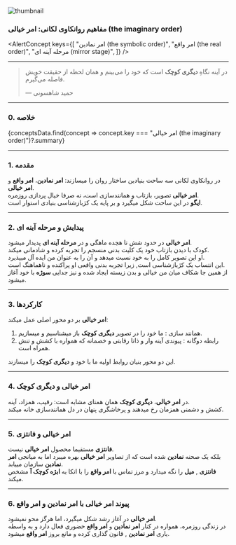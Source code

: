 
<section className="container flex max-w-screen-lg flex-col items-center mx-auto">

<Image
  src={thumbnail}
  alt="thumbnail"
  className="mt-4 w-full rounded-2xl border object-cover"
/>

<div className="prose dark:prose-invert max-w-full mx-auto w-full text-justify mt-6">

### مفاهیم روانکاوی لکانی: امر خیالی (the imaginary order)

<AlertConcept
  keys={[
    "امر نمادین (the symbolic order)",
    "امر واقع (the real order)",
    "مرحله آینه ای (mirror stage)",
  ]}
/>

---

> در آینه نگاهِ **دیگری کوچک** است که خود را می‌بینم و همان لحظه از حقیقت خویش فاصله می‌گیرم.
>
> — حمید شاهسونی

---

### 0. خلاصه

{conceptsData.find(concept => concept.key === "امر خیالی (the imaginary order)")?.summary}

---

### 1. مقدمه

در روانکاوی لکانی سه ساحت بنیادین ساختار روان را میسازند: **امر نمادین**، **امر واقع** و **امر خیالی**.  
**امر خیالی** تصویر، بازتاب و همانندسازی است، نه صرفا خیال پردازی روزمره.  
**ایگو** در این ساحت شکل میگیرد و بر پایه یک کژبازشناسی بنیادی استوار است.

---

### 2. پیدایش و **مرحله آینه ای**

**امر خیالی** در حدود شش تا هجده ماهگی و در **مرحله آینه ای** پدیدار میشود.  
کودک با دیدن بازتاب خود یک کلیت بدنی منسجم را تجربه کرده و شادمانی میکند.  
او این تصویر کامل را به خود نسبت میدهد و آن را به عنوان من ایده آل میپذیرد.  
این انتساب یک کژبازشناسی است, زیرا تجربه بدنی واقعی او پراکنده و ناهماهنگ است.  
از همین جا شکاف میان من خیالی و بدن زیسته ایجاد شده و نیز جدایی **سوژه** با خود آغاز میشود.

---

### 3. کارکردها

**امر خیالی** بر دو محور اصلی عمل میکند:

1. همانند سازی : ما خود را در تصویر **دیگری کوچک** باز میشناسیم و میسازیم.
2. رابطه دوگانه : پیوندی آینه وار و ذاتا رقابتی و خصمانه که همواره با کشش و تنش همراه است.

این دو محور بنیان روابط اولیه ما با خود و **دیگری کوچک** را میسازند.

---

### 4. **امر خیالی** و **دیگری کوچک**

در **امر خیالی**، **دیگری کوچک** همان همتای مشابه است: رقیب، همزاد، آینه.  
کشش و دشمنی همزمان رخ میدهند و پرخاشگری پنهان در دل همانندسازی خانه میکند.

---

### 5. **امر خیالی** و **فانتزی**

**فانتزی** مستقیما محصول **امر خیالی** نیست.  
بلکه یک صحنه **نمادین** شده است که از تصاویر **امر خیالی** بهره میبرد اما به میانجی **امر نمادین** سازمان مییابد.  
**فانتزی** , **میل** را نگه میدارد و مرز تماس با **امر واقع** را با اتکا به **ابژه کوچک آ** مشخص میکند.

---

### 6. پیوند **امر خیالی** با **امر نمادین** و **امر واقع**

**امر خیالی** در آغاز رشد شکل میگیرد، اما هرگز محو نمیشود.  
در زندگی روزمره، همواره در کنار **امر نمادین** و **امر واقع** حضوری فعال دارد و به واسطه یاری **امر نمادین** , قانون گذاری کرده و مانع بروز **امر واقع** میشود.

</div>
</section>
